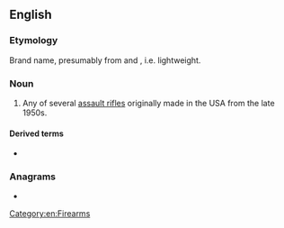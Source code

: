 ==English==
{{wikipedia}}

===Etymology===
Brand name, presumably from {{m|en|arm}} and {{m|en|light}}, i.e. lightweight.

===Noun===
{{en-noun}}

# Any of several [[assault rifle]]s originally made in the USA from the late 1950s.

====Derived terms====
* {{l|en|Armalite and the ballot box}}

===Anagrams===
* {{anagrams|en|material}}

[[Category:en:Firearms]]